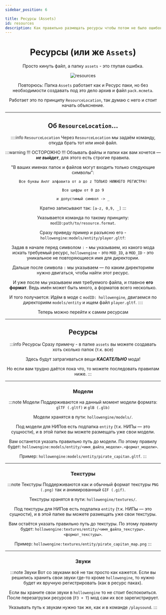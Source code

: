 ```yaml
---
sidebar_position: 6

title: Ресурсы (Assets)
id: resources
description: Как правильно размещать ресурсы чтобы потом не было ошибок
---
```



<div align="center">

# Ресурсы (или же `Assets`)

Просто кинуть файл, а папку `assets` - это глупая ошибка.

<div className="show">

![resources](@site/static/img/doc/titles/resources.png)

</div>

Повторюсь: Папка `Assets` работает как и Ресурс паки, но без необходимости создавать под это дело архив и файл `pack.mcmeta`.

Работает это по принципу `ResourceLocation`, так думаю с него и стоит начать объяснение.

---

## Об `ResourceLocation`...

::::info `ResourceLocation`
Через `ResourceLocation` мы задаём команду, откуда брать тот или иной файл.

:::warning !!! ОСТОРОЖНО !!!
Обзывать файлы и папки как вам хочется — ***не выйдет***, для этого есть строгие правила.

"В ваших именах папок и файлов могут входить только следующие символы":

`Все буквы Анлг алфавита от a до z ТОЛЬКО НИЖНЕГО РЕГИСТРА!`

`Все цифры от 0 до 9`

`и допустимый символ -> _`

Кратно записывают так: `[a-z, 0,9, _]`
:::

Указывается команда по такому принципу: `modID:path/to/resource.format`.

Сразу приведу пример и разъясню его - `hollowengine:models/entity/player.gltf`:

Задав в начале перед символом `:` - мы указываем, из какого мода искать требуемый ресурс, `hollowengine` - это `MOD_ID`, а `MOD_ID` - это уникальное не повторяющиеся имя для директории.

Дальше после символа `:` мы указываем — по каким директориям нужно двигаться, чтобы найти этот ресурс.

И уже после мы указываем имя требуемого файла, и главное **его формат**. Ведь имён может быть много, а форматов всего несколько.

И того получается: Идём в моде с `modID: hollowengine`, двигаемся по директориям `models/entity` и ищем файл `player.gltf`.
::::

Теперь можно перейти к самим ресурсам

---

## Ресурсы

:::info Ресурсы
Сразу примечу - в папке `assets` вы можете создавать хоть сколько папок (т.к. все)

Здесь будут затрагиваться вещи ***КАСАТЕЛЬНО*** мода!

Но если вам трудно даётся пока что, то можете последовать правилам ниже.
:::

---

### Модели

:::note Модели
Поддерживаются на данный момент модели формата: `glTF (.gltf)` и `glB (.glb)`

Модели хранятся в пути: `hollowengine/models/`.

Под модели для НИПов есть подпапка `entity` (т.к. НИПы — это сущности), и в этой папке вы можете размещать уже свои модели.

Вам останется указать правильно путь до модели. По этому правилу будет: `hollowengine:models/entity/<имя_файла_модели>.<формат_модели>`.

Пример: `hollowengine:models/entity/pirate_capitan.gltf`.
:::

---

### Текстуры

:::note Текстуры
Поддерживаются как и обычный формат текстуры `PNG (.png)` так и анимированный `GIF (.gif)`.

Текстуры хранятся в пути: `hollowengine/textures/`.

Под текстуры для НИПов есть подпапка `entity` (т.к. НИПы — это сущности), и в этой папке вы можете размещать уже свои текстуры.

Вам остаётся указать правильно путь до текстуры. По этому правилу будет: `hollowengine:textures/entity/<имя_файла_текстуры>.<формат_текстуры>`.

Пример: `hollowengine:textures/entity/pirate_capitan_map.png`
:::

---

### Звуки

:::note Звуки
Вот со звуками всё не так просто как кажется. Если вы решились хранить свои звуки где-то кроме `hollowengine`, то нужно будет их вручную регистрировать (как в ресурс паках).

Если вы храните свои звуки в `hollowengine` то не стоит беспокоиться. После перезагрузки ресурсов (`F3 + T`) мод сам их все зарегистрирует.

Указывать путь к звукам нужно так же, как и в команде `/playsound`.
:::
</div>